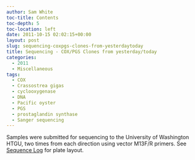 ```yaml
---
author: Sam White
toc-title: Contents
toc-depth: 5
toc-location: left
date: 2011-10-15 02:02:15+00:00
layout: post
slug: sequencing-coxpgs-clones-from-yesterdaytoday
title: Sequencing - COX/PGS Clones from yesterday/today
categories:
  - 2011
  - Miscellaneous
tags:
  - COX
  - Crassostrea gigas
  - cyclooxygenase
  - DNA
  - Pacific oyster
  - PGS
  - prostaglandin synthase
  - Sanger sequencing
---
```


Samples were submitted for sequencing to the University of Washington HTGU, two times from each direction using vector M13F/R primers. See [Sequence Log](https://docs.google.com/spreadsheet/ccc?key=0AtV_gF766XZAcHljOFBWd3pLTUJwbUxkdkg1OGdCY3c&usp=sharing) for plate layout.
